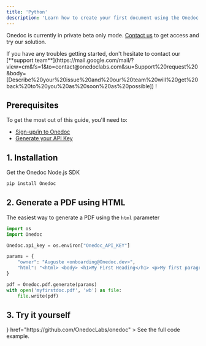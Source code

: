 ```yaml
---
title: 'Python'
description: 'Learn how to create your first document using the Onedoc Python SDK.'
---
```

<Warning>Onedoc is currently in private beta only mode. [Contact us](https://mail.google.com/mail/?view=cm&fs=1&to=contact@onedoclabs.com&su=Support%20request%20&body=[Describe%20your%20issue%20and%20our%20team%20will%20get%20back%20to%20you%20as%20soon%20as%20possible]) to get access and try our solution. </Warning>

<Tip>
If you have any troubles getting started, don't hesitate to contact our [**support team**](https://mail.google.com/mail/?view=cm&fs=1&to=contact@onedoclabs.com&su=Support%20request%20&body=[Describe%20your%20issue%20and%20our%20team%20will%20get%20back%20to%20you%20as%20soon%20as%20possible]) !
</Tip>

## Prerequisites

To get the most out of this guide, you'll need to:
* [Sign-up/in to Onedoc](https://www.onedoclabs.com/)
* [Generate your API Key](https://www.onedoclabs.com/)

## 1. Installation

Get the Onedoc Node.js SDK

<CodeGroup>

```sh pip
pip install Onedoc
```

</CodeGroup>


## 2. Generate a PDF using HTML

The easiest way to generate a PDF using the `html` parameter

```python generate.py
import os
import Onedoc

Onedoc.api_key = os.environ["Onedoc_API_KEY"]

params = {
    "owner": "Auguste <onboarding@Onedoc.dev>",
    "html": "<html> <body> <h1>My First Heading</h1> <p>My first paragraph.</p></body> </html>"
}

pdf = Onedoc.pdf.generate(params)
with open('myfirstdoc.pdf', 'wb') as file:
    file.write(pdf)
```


## 3. Try it yourself

<CardGroup cols={2}>
  <Card
    title="Python Example"
    icon={<svg viewBox="0 0 128 128">
<linearGradient id="python-original-a" gradientUnits="userSpaceOnUse" x1="70.252" y1="1237.476" x2="170.659" y2="1151.089" gradientTransform="matrix(.563 0 0 -.568 -29.215 707.817)"><stop offset="0" stop-color="#5A9FD4"></stop><stop offset="1" stop-color="#306998"></stop></linearGradient><linearGradient id="python-original-b" gradientUnits="userSpaceOnUse" x1="209.474" y1="1098.811" x2="173.62" y2="1149.537" gradientTransform="matrix(.563 0 0 -.568 -29.215 707.817)"><stop offset="0" stop-color="#FFD43B"></stop><stop offset="1" stop-color="#FFE873"></stop></linearGradient><path fill="url(#python-original-a)" d="M63.391 1.988c-4.222.02-8.252.379-11.8 1.007-10.45 1.846-12.346 5.71-12.346 12.837v9.411h24.693v3.137H29.977c-7.176 0-13.46 4.313-15.426 12.521-2.268 9.405-2.368 15.275 0 25.096 1.755 7.311 5.947 12.519 13.124 12.519h8.491V67.234c0-8.151 7.051-15.34 15.426-15.34h24.665c6.866 0 12.346-5.654 12.346-12.548V15.833c0-6.693-5.646-11.72-12.346-12.837-4.244-.706-8.645-1.027-12.866-1.008zM50.037 9.557c2.55 0 4.634 2.117 4.634 4.721 0 2.593-2.083 4.69-4.634 4.69-2.56 0-4.633-2.097-4.633-4.69-.001-2.604 2.073-4.721 4.633-4.721z" transform="translate(0 10.26)"></path><path fill="url(#python-original-b)" d="M91.682 28.38v10.966c0 8.5-7.208 15.655-15.426 15.655H51.591c-6.756 0-12.346 5.783-12.346 12.549v23.515c0 6.691 5.818 10.628 12.346 12.547 7.816 2.297 15.312 2.713 24.665 0 6.216-1.801 12.346-5.423 12.346-12.547v-9.412H63.938v-3.138h37.012c7.176 0 9.852-5.005 12.348-12.519 2.578-7.735 2.467-15.174 0-25.096-1.774-7.145-5.161-12.521-12.348-12.521h-9.268zM77.809 87.927c2.561 0 4.634 2.097 4.634 4.692 0 2.602-2.074 4.719-4.634 4.719-2.55 0-4.633-2.117-4.633-4.719 0-2.595 2.083-4.692 4.633-4.692z" transform="translate(0 10.26)"></path><radialGradient id="python-original-c" cx="1825.678" cy="444.45" r="26.743" gradientTransform="matrix(0 -.24 -1.055 0 532.979 557.576)" gradientUnits="userSpaceOnUse"><stop offset="0" stop-color="#B8B8B8" stop-opacity=".498"></stop><stop offset="1" stop-color="#7F7F7F" stop-opacity="0"></stop></radialGradient><path opacity=".444" fill="url(#python-original-c)" d="M97.309 119.597c0 3.543-14.816 6.416-33.091 6.416-18.276 0-33.092-2.873-33.092-6.416 0-3.544 14.815-6.417 33.092-6.417 18.275 0 33.091 2.872 33.091 6.417z"></path>
</svg>}
    href="https://github.com/OnedocLabs/onedoc"
  >
    See the full code example.
  </Card>
</CardGroup>